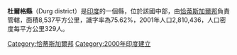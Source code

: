 '''杜爾格縣'''（Durg district）是[[印度|印度]]的一個縣，位於該國中部，由[[恰蒂斯加爾邦|恰蒂斯加爾邦]]負責管轄，面積8,537平方公里，識字率為75.62%，2001年人口2,810,436，人口密度每平方公里329人。

{{coord|21|11|N|81|17|E|source:itwiki_type:adm3rd|display=title}}

{{India-geo-stub}}
[[Category:恰蒂斯加爾邦|Category:恰蒂斯加爾邦]]
[[Category:2000年印度建立|Category:2000年印度建立]]